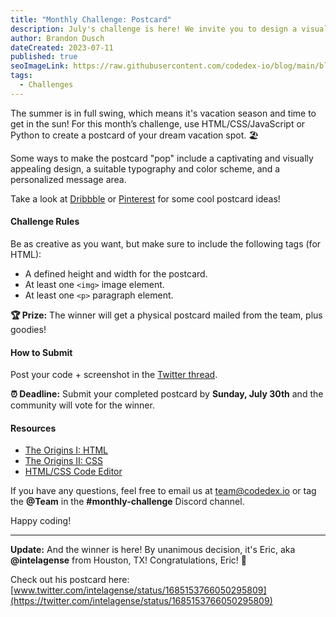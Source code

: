 ```yaml
---
title: "Monthly Challenge: Postcard"
description: July's challenge is here! We invite you to design a visually appealing postcard to showcase your HTML/CSS skills. It's a great opportunity to sharpen your frontend web dev abilities while testing your creativity.
author: Brandon Dusch
dateCreated: 2023-07-11
published: true
seoImageLink: https://raw.githubusercontent.com/codedex-io/blog/main/blog-images/monthly-challenge-postcard/banner.png
tags:
  - Challenges
---
```


The summer is in full swing, which means it's vacation season and time to get in the sun! For this month’s challenge, use HTML/CSS/JavaScript or Python to create a postcard of your dream vacation spot. 🏖️

Some ways to make the postcard "pop" include a captivating and visually appealing design, a suitable typography and color scheme, and a personalized message area.

Take a look at [Dribbble](https://dribbble.com/search/postcard) or [Pinterest](https://www.pinterest.com/akw518/postcard-design-inspiration) for some cool postcard ideas!

#### Challenge Rules

Be as creative as you want, but make sure to include the following tags (for HTML):

- A defined height and width for the postcard.
- At least one `<img>` image element.
- At least one `<p>` paragraph element.

**🏆 Prize:** The winner will get a physical postcard mailed from the team, plus goodies!

#### How to Submit

Post your code + screenshot in the [Twitter thread](https://twitter.com/codedex_io/status/1680974889182801921).

**⏰ Deadline:** Submit your completed postcard by **Sunday, July 30th** and the community will vote for the winner.

#### Resources

- [The Origins I: HTML](https://www.codedex.io/html)
- [The Origins II: CSS](https://www.codedex.io/css)
- [HTML/CSS Code Editor](https://www.codedex.io/editor/html-css)

If you have any questions, feel free to email us at [team@codedex.io](mailto:team@codedex.io) or tag the **@Team** in the **#monthly-challenge** Discord channel.

Happy coding!

---

**Update:** And the winner is here! By unanimous decision, it's Eric, aka **@intelagense** from Houston, TX! Congratulations, Eric! 🤠

Check out his postcard here: [www.twitter.com/intelagense/status/1685153766050295809](https://twitter.com/intelagense/status/1685153766050295809)
